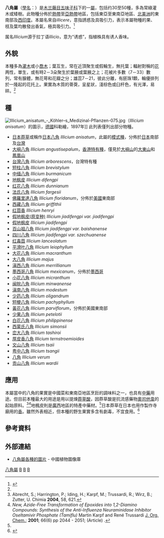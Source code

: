 {{Automatic taxobox
| image =Illicium_verum_2006-10-17.jpg
| image_caption = [[八角|八角]]（''Illicium verum''）的[[果實|果實]] 
| image_width = 250px
| taxon= Illicium
| authority = [[L.|L.]], 1759
| type_species=[[日本莽草|日本莽草]]<br>''Illicium anisatum''
| type_species_authority =L., 1759
| subdivision_ranks = [[種|種]]
| subdivision = 至少32種{{r|theplantlist}}；見內文
}}

'''八角屬'''（[[學名|學名]]：''{{lang|la|Illicium}}''）是[[木兰藤目|木兰藤目]][[五味子科|五味子科]]下的一[[屬|屬]]，包括约30至50種，多為常綠灌木或矮樹。此物種分佈於[[熱帶|熱帶]]至[[亞熱帶|亞熱帶]]地區，包括東亞至東南亞地區、[[北美洲|北美洲]]的東南部及[[西印度|西印度]]。本屬名來自''illicere''，意指誘惑及具吸引力，表示本屬物種的果、枝及葉均散發出香氣，極具吸引力。<ref name="cvh">{{cite web|url=http://www.cvh.org.cn/zhiwuzhi/list.asp?pgno=1&latname=Illicium&|title=八角屬|3=|accessdate=2010-08-09|work=中國數字植物標本館}}{{dead link|date=2017年11月 |bot=InternetArchiveBot |fix-attempted=yes }}</ref>

属名''Illicium''源于拉丁语illicio，意为“诱惑”，指植株具有诱人香味。

==外貌==
本種多為[[灌木|灌木]]或小[[喬木|喬木]]；葉互生，常在近頂聚生或假輪生，無托葉；輻射對稱的[[花|花]]两性，單生，或有時2－3朵聚生於葉腋或葉腋之上；花被片多數（7－33〕數列，常有腺體，無花萼和花瓣之分；雄蕊7－21，彼此分離，有胚珠1顆，輪優排列於一隆起的花托上。果實為木質的蓇葖，呈星狀，淺棕色或臼杆色，有光澤，易碎。<ref name="cvh"/>

==種==
[[File:Illicium_anisatum_-_Köhler–s_Medizinal-Pflanzen-075.jpg|thumb]]（''Illicium anisatum''）的圖示，[[德國|德國]]科勒繪，1897年]]
此列表僅列出部分物種。
*[[日本莽草|日本莽草]]或稱作[[日本八角|日本八角]] ''Illicium anisatum''，此屬的[[模式種|模式種]]，分佈於[[日本|日本]]南部及[[台灣|台灣]]
*[[大嶼八角|大嶼八角]] ''Illicium angustisepalum''，[[香港|香港]][[特有種|特有種]]，僅見於[[大嶼山|大嶼山]]的[[大東山|大東山]]和[[鳳凰山|鳳凰山]]
*[[台灣八角|台灣八角]] ''Illicium arborescens''，台灣特有種
*[[短柱八角|短柱八角]] ''Illicium brevistylum''
*[[中缅八角|中缅八角]] ''Illicium burmanicum''
*[[地枫皮|地枫皮]] ''Illicium difengpi''
*[[红花八角|红花八角]] ''Illicium dunnianum''
*[[法氏八角|法氏八角]] ''Illicium fargesii''
*[[佛羅里達八角|佛羅里達八角]] ''Illicium floridanum''，分佈於[[美國|美國]]東南部
*[[西藏八角|西藏八角]] ''Illicium griffithii''
*[[红茴香|红茴香]] ''Illicium henryi''
*[[假地枫皮(原变种)|假地枫皮(原变种)]] ''Illicium jiadifengpi var. jiadifengpi''
*[[假地枫皮|假地枫皮]] ''Illicium jiadifengpi''
*[[百山祖八角|百山祖八角]] ''Illicium jiadifengpi var. baishanense''
*[[四川八角|四川八角]] ''Illicium jiadifengpi var. szechuanense''
*[[红毒茴|红毒茴]] ''Illicium lanceolatum''
*[[平滑叶八角|平滑叶八角]] ''Illicium leiophyllum''
*[[大花八角|大花八角]] ''Illicium macranthum''
*[[大八角|大八角]] ''Illicium majus''
*[[滇西八角|滇西八角]] ''Illicium merrillianum''
*[[墨西哥八角|墨西哥八角]] ''Illicium mexicanum''，分佈於[[墨西哥|墨西哥]]
*[[小花八角|小花八角]] ''Illicium micranthum''
*[[闽皖八角|闽皖八角]] ''Illicium minwanense''
*[[滇南八角|滇南八角]] ''Illicium modestum''
*[[少药八角|少药八角]] ''Illicium oligandrum''
*[[短梗八角|短梗八角]] ''Illicium pachyphyllum''
*[[黃花八角|黃花八角]] ''Illicium parviflorum''，分佈於美國東南部
*[[少果八角|少果八角]] ''Illicium petelotii''
*[[白花八角|白花八角]] ''Illicium philippinense''
*[[西蒙氏八角|西蒙氏八角]] ''Illicium simonsii''
*[[峦大八角|峦大八角]] ''Illicium tashiroi''
*[[厚皮香八角|厚皮香八角]] ''Illicium ternstroemioides''
*[[文山八角|文山八角]] ''Illicium tsaii''
*[[粤中八角|粤中八角]] ''Illicium tsangii''
*[[八角|八角]] ''Illicium verum''
*[[贡山八角|贡山八角]] ''Illicium wardii''

==應用==
本屬當中的八角的果實是中國菜和東南亞地區烹飪的調味料之一，也具有[[中藥|中藥]]用途。但目前本種最大的用途是用以提煉[[莽草酸|莽草酸]]，因莽草酸是抗流感藥物[[奧司他韋|奧司他韋]]的起始原料。<ref>Abrecht, S.; Harrington, P.; Iding, H.; Karpf, M.; Trussardi, R.; Wirz, B.; Zutter, U. Chimia '''2004''', 58, 621.</ref><ref>''New, Azide-Free Transformation of Epoxides into 1,2-Diamino Compounds: Synthesis of the Anti-Influenza Neuraminidase Inhibitor Oseltamivir Phosphate (Tamiflu)'' Martin Karpf and René Trussardi [[J._Org._Chem.|J. Org. Chem.]]; '''2001'''; 66(6) pp 2044 - 2051; (Article) {{DOI|10.1021/jo005702l}}.</ref>地楓皮則是[[廣西|廣西]]地區的特產中藥材。<ref name="cvh"/>日本莽草在日本也用作製作寺廟用的[[香|香]]。雖然外表相近，但本種的野生果實多含有劇毒，不宜食用。<ref name="JAPAN">{{cite web|url=http://pediatrics.aappublications.org/cgi/content/full/peds.2004-0058v1|title=Neurotoxicities in infants seen with the consumption of star anise tea|work=PEDIATRICS|accessdate=2010-08-09|date=2004-10-18|archive-date=2009-07-11|archive-url=https://web.archive.org/web/20090711225137/http://pediatrics.aappublications.org/cgi/content/full/peds.2004-0058v1|dead-url=no}}</ref>

==參考資料==
{{reflist|refs=
<ref name=theplantlist>[http://www.theplantlist.org/1.1/browse/A/Schisandraceae/Illicium/ ''Illicium'']. In: ''The Plant List'' (2013). Version 1.1. Published on the Internet; http://www.theplantlist.org/ [2016-10-21].</ref>
}}

==外部連結==
{{commons|Category:Illicium}}
*[http://www.plantphoto.cn/genera.aspx?genera=5049001 八角屬各種的圖片] - 中國植物圖像庫
{{Taxonbar|from=Q5492045}}

[[Category:八角屬|]]
[[Category:五味子科|B]]
[[Category:卡尔·林奈命名的生物分类|B]]
[[Category:1759年描述的分类群|B]]